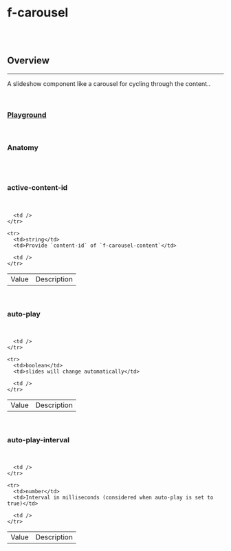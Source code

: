 
<Meta of={FCarouselStories} />

# f-carousel

<br />

<br />

## Overview

<hr />

A slideshow component like a carousel for cycling through the content..

<br />

### [Playground](/story/components-f-carousel--playground)

<Canvas>
	<Story of={FCarouselStories.Playground} />
</Canvas>

<br />

### Anatomy

<f-divider />

<br />

<Story of={FCarouselStories.Anatomy} />

<br />

### active-content-id

<f-divider />

<br />

<Story of={FCarouselStories.ActiveContentId} />

<table className="custom-table">
  <tbody>
    <tr>
      <td>Value</td>
      <td>Description</td>

      <td />
    </tr>

    <tr>
      <td>string</td>
      <td>Provide `content-id` of `f-carousel-content`</td>

      <td />
    </tr>

  </tbody>
</table>

<br />

### auto-play

<f-divider />

<br />

<Story of={FCarouselStories.AutoPlay} />

<table className="custom-table">
  <tbody>
    <tr>
      <td>Value</td>
      <td>Description</td>

      <td />
    </tr>

    <tr>
      <td>boolean</td>
      <td>slides will change automatically</td>

      <td />
    </tr>

  </tbody>
</table>

<br />

### auto-play-interval

<f-divider />

<br />

<Story of={FCarouselStories.AutoPlayInterval} />

<table className="custom-table">
  <tbody>
    <tr>
      <td>Value</td>
      <td>Description</td>

      <td />
    </tr>

    <tr>
      <td>number</td>
      <td>Interval in milliseconds (considered when auto-play is set to true)</td>

      <td />
    </tr>

  </tbody>
</table>

<br />
